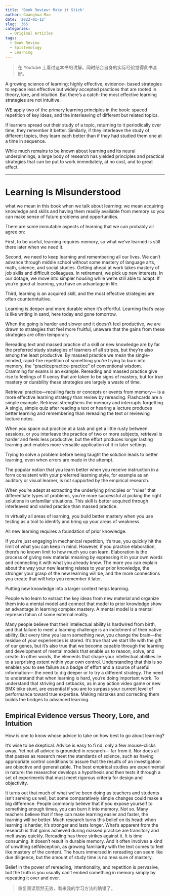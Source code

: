 ```yaml
---
title: 'Book Review: Make it Stick'
author: Guanghua Mao
date: '2022-01-12'
slug: '365'
categories:
  - Original Articles
tags:
  - Book Review
  - Epistemology
  - Learning
---
```


>在 Youtube 上看过这本书的讲解，同时结合自身的实际经验觉得此书甚好。

A growing science of learning: highly
effective, evidence- based strategies to replace less effective but
widely accepted practices that are rooted in theory, lore, and
intuition. But there’s a catch: the most effective learning strategies are not intuitive.

WE apply two of the primary learning principles in the book: spaced
repetition of key ideas, and the interleaving of different but
related topics.

If learners spread out their study of a topic,
returning to it periodically over time, they remember it better.
Similarly, if they interleave the study of different topics, they
learn each better than if they had studied them one at a time in
sequence. 

While much remains to be known about learning and its
neural underpinnings, a large body of research has yielded
principles and practical strategies that can be put to work immediately, at no cost, and to great effect.


---

# Learning Is Misunderstood

 what we mean in this book when we
talk about learning: we mean acquiring knowledge and skills
and having them readily available from memory so you can
make sense of future problems and opportunities.

There are some immutable aspects of learning that we can
probably all agree on:

First, to be useful, learning requires memory, so what we’ve
learned is still there later when we need it.

Second, we need to keep learning and remembering all our
lives. We can’t advance through middle school without some
mastery of language arts, math, science, and social studies.
Getting ahead at work takes mastery of job skills and difficult
colleagues. In retirement, we pick up new interests. In our
dotage, we move into simpler housing while we’re still able
to adapt. If you’re good at learning, you have an advantage in
life.

Third, learning is an acquired skill, and the most effective
strategies are often counterintuitive.



Learning is deeper and more durable when it’s effortful.
Learning that’s easy is like writing in sand, here today and
gone tomorrow.


When the going is harder and slower and it doesn’t
feel productive, we are drawn to strategies that feel more
fruitful, unaware that the gains from these strategies are often
temporary.

Rereading text and massed practice of a skill or new knowledge are by far the preferred study strategies of learners of all
stripes, but they’re also among the least productive. By massed
practice we mean the single- minded, rapid-fire repetition of
something you’re trying to burn into memory, the “practicepractice-practice” of conventional wisdom. Cramming for exams is an example. Rereading and massed practice give rise to
feelings of fl uency that are taken to be signs of mastery, but for
true mastery or durability these strategies are largely a waste
of time.

Retrieval practice—recalling facts or concepts or events
from memory— is a more effective learning strategy than review by rereading. Flashcards are a simple example. Retrieval
strengthens the memory and interrupts forgetting. A single,
simple quiz after reading a text or hearing a lecture produces
better learning and remembering than rereading the text or
reviewing lecture notes.

When you space out practice at a task and get a little rusty
between sessions, or you interleave the practice of two or
more subjects, retrieval is harder and feels less productive, but
the effort produces longer lasting learning and enables more
versatile application of it in later settings.

Trying to solve a problem before being taught the solution
leads to better learning, even when errors are made in the
attempt.

The popular notion that you learn better when you receive
instruction in a form consistent with your preferred learning
style, for example as an auditory or visual learner, is not supported by the empirical research.

When you’re adept at extracting the underlying principles
or “rules” that differentiate types of problems, you’re more
successful at picking the right solutions in unfamiliar situations.
This skill is better acquired through interleaved and varied
practice than massed practice. 

 In virtually all areas of learning, you build better
mastery when you use testing as a tool to identify and bring
up your areas of weakness.

All new learning requires a foundation of prior knowledge.

 If you’re just engaging in mechanical
repetition, it’s true, you quickly hit the limit of what you can
keep in mind. However, if you practice elaboration, there’s no
known limit to how much you can learn. Elaboration is the
process of giving new material meaning by expressing it in
your own words and connecting it with what you already
know. The more you can explain about the way your new
learning relates to your prior knowledge, the stronger your
grasp of the new learning will be, and the more connections
you create that will help you remember it later. 

Putting new knowledge into a larger context helps learning. 

People who learn to extract the key ideas from new material and organize them into a mental model and connect that
model to prior knowledge show an advantage in learning complex mastery. A mental model is a mental represen tation of
some external reality.

Many people believe that their intellectual ability is hardwired from birth, and that failure to meet a learning challenge
is an indictment of their native ability. But every time you learn
something new, you change the brain—the residue of your
experiences is stored. It’s true that we start life with the gift of
our genes, but it’s also true that we become capable through
the learning and development of mental models that enable
us to reason, solve, and create. In other words, the elements
that shape your intellectual abilities lie to a surprising extent
within your own control. Understanding that this is so enables you to see failure as a badge of effort and a source of
useful information— the need to dig deeper or to try a different strategy. The need to understand that when learning is
hard, you’re doing important work. To understand that striving and setbacks, as in any action video game or new BMX
bike stunt, are essential if you are to surpass your current level
of performance toward true expertise. Making mistakes and
correcting them builds the bridges to advanced learning.

## Empirical Evidence versus Theory, Lore, and Intuition

How is one to know whose advice to take on how best to
go about learning?

It’s wise to be skeptical. Advice is easy to fi nd, only a few
mouse-clicks away. Yet not all advice is grounded in research—
far from it. Nor does all that passes as research meet the standards of science, such as having appropriate control conditions to assure that the results of an investigation are objective and generalizable. The best empirical studies are experimental
in nature: the researcher develops a hypothesis and then tests
it through a set of experiments that must meet rigorous criteria for design and objectivity.


It turns out that much of what we’ve been doing as teachers
and students isn’t serving us well, but some comparatively
simple changes could make a big difference. People commonly
believe that if you expose yourself to something enough times, you can burn it into memory. Not so. Many
teachers believe that if they can make learning easier and faster,
the learning will be better. Much research turns this belief on
its head: when learning is harder, it’s stronger and lasts longer. What’s apparent from the research is that gains achieved during
massed practice are transitory and melt away quickly. Rereading has three strikes
against it. It is time consuming. It doesn’t result in durable
memory. And it often involves a kind of unwitting selfdeception, as growing familiarity with the text comes to feel
like mastery of the content. The hours immersed in rereading
can seem like due diligence, but the amount of study time is
no mea sure of mastery.

Belief in the power of rereading, intentionality, and
repetition is pervasive, but the truth is you usually can’t embed something in memory simply by repeating it over and
over. 

>重复阅读居然无效，看来我的学习方法的确错了。

